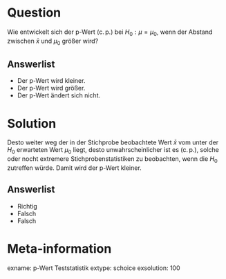 Question
========

Wie entwickelt sich der p-Wert (c.$\,$p.) bei $H_0: \mu = \mu_0$, wenn der Abstand zwischen $\bar{x}$ und $\mu_0$ größer wird?

Answerlist
----------
* Der p-Wert wird kleiner.
* Der p-Wert wird größer.
* Der p-Wert ändert sich nicht.

Solution
========

Desto weiter weg der in der Stichprobe beobachtete Wert $\bar{x}$ vom unter der $H_0$ erwarteten Wert $\mu_0$ liegt, desto unwahrscheinlicher ist es (c.$\,$p.), solche oder nocht extremere Stichprobenstatistiken zu beobachten, wenn die $H_0$ zutreffen würde.
Damit wird der p-Wert kleiner.

Answerlist
----------
* Richtig
* Falsch
* Falsch

Meta-information
================
exname: p-Wert Teststatistik
extype: schoice
exsolution: 100